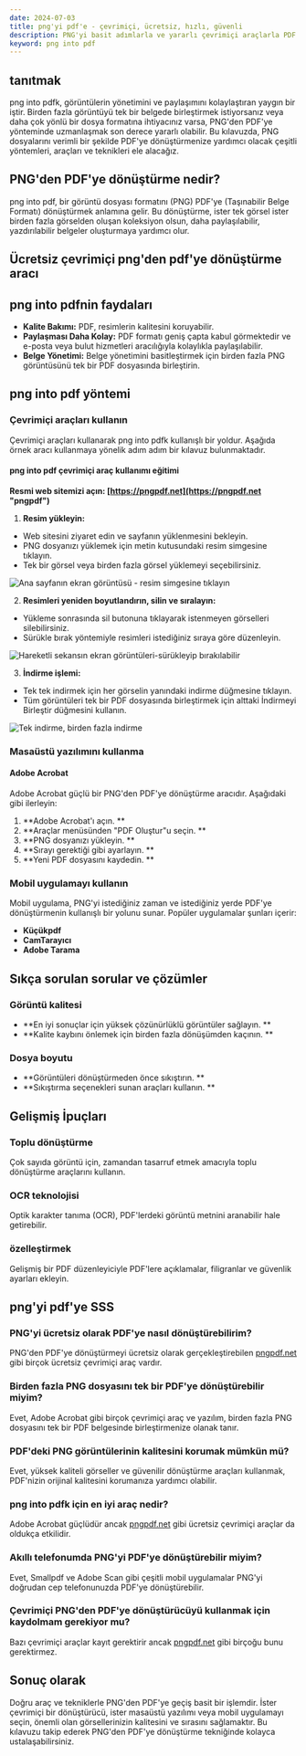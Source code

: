 ```yaml
---
date: 2024-07-03
title: png'yi pdf'e - çevrimiçi, ücretsiz, hızlı, güvenli
description: PNG'yi basit adımlarla ve yararlı çevrimiçi araçlarla PDF'ye nasıl dönüştüreceğinizi öğrenin. Bu kılavuz PNG'den PDF'ye dönüşüm için gerekli tüm bilgileri kapsar.
keyword: png into pdf
---
```


## tanıtmak

png into pdfk, görüntülerin yönetimini ve paylaşımını kolaylaştıran yaygın bir iştir. Birden fazla görüntüyü tek bir belgede birleştirmek istiyorsanız veya daha çok yönlü bir dosya formatına ihtiyacınız varsa, PNG'den PDF'ye yönteminde uzmanlaşmak son derece yararlı olabilir. Bu kılavuzda, PNG dosyalarını verimli bir şekilde PDF'ye dönüştürmenize yardımcı olacak çeşitli yöntemleri, araçları ve teknikleri ele alacağız.

## PNG'den PDF'ye dönüştürme nedir?

png into pdf, bir görüntü dosyası formatını (PNG) PDF'ye (Taşınabilir Belge Formatı) dönüştürmek anlamına gelir. Bu dönüştürme, ister tek görsel ister birden fazla görselden oluşan koleksiyon olsun, daha paylaşılabilir, yazdırılabilir belgeler oluşturmaya yardımcı olur.

## Ücretsiz çevrimiçi png'den pdf'ye dönüştürme aracı
<PngToPdf />

## png into pdfnin faydaları

- **Kalite Bakımı:** PDF, resimlerin kalitesini koruyabilir.
- **Paylaşması Daha Kolay:** PDF formatı geniş çapta kabul görmektedir ve e-posta veya bulut hizmetleri aracılığıyla kolaylıkla paylaşılabilir.
- **Belge Yönetimi:** Belge yönetimini basitleştirmek için birden fazla PNG görüntüsünü tek bir PDF dosyasında birleştirin.

## png into pdf yöntemi

### Çevrimiçi araçları kullanın

Çevrimiçi araçları kullanarak png into pdfk kullanışlı bir yoldur. Aşağıda örnek aracı kullanmaya yönelik adım adım bir kılavuz bulunmaktadır.

#### png into pdf çevrimiçi araç kullanımı eğitimi

**Resmi web sitemizi açın: [https://pngpdf.net](https://pngpdf.net "pngpdf")**

1. **Resim yükleyin:**
 - Web sitesini ziyaret edin ve sayfanın yüklenmesini bekleyin.
 - PNG dosyanızı yüklemek için metin kutusundaki resim simgesine tıklayın.
 - Tek bir görsel veya birden fazla görsel yüklemeyi seçebilirsiniz.

 ![Ana sayfanın ekran görüntüsü - resim simgesine tıklayın](https://cdn-images.pngpdf.net/step1.png "Ana sayfanın ekran görüntüsü - resim simgesine tıklayın")

2. **Resimleri yeniden boyutlandırın, silin ve sıralayın:**
 - Yükleme sonrasında sil butonuna tıklayarak istenmeyen görselleri silebilirsiniz.
 - Sürükle bırak yöntemiyle resimleri istediğiniz sıraya göre düzenleyin.

 ![Hareketli sekansın ekran görüntüleri-sürükleyip bırakılabilir](https://cdn-images.pngpdf.net/step2.png "Hareketli sekansın ekran görüntüleri-sürükleyip bırakılabilir")

3. **İndirme işlemi:**
 - Tek tek indirmek için her görselin yanındaki indirme düğmesine tıklayın.
 - Tüm görüntüleri tek bir PDF dosyasında birleştirmek için alttaki İndirmeyi Birleştir düğmesini kullanın.

 ![Tek indirme, birden fazla indirme](https://cdn-images.pngpdf.net/step3.png "Tek indirme, birden fazla indirme")

### Masaüstü yazılımını kullanma

#### Adobe Acrobat

Adobe Acrobat güçlü bir PNG'den PDF'ye dönüştürme aracıdır. Aşağıdaki gibi ilerleyin:

1. **Adobe Acrobat'ı açın. **
2. **Araçlar menüsünden "PDF Oluştur"u seçin. **
3. **PNG dosyanızı yükleyin. **
4. **Sırayı gerektiği gibi ayarlayın. **
5. **Yeni PDF dosyasını kaydedin. **

### Mobil uygulamayı kullanın

Mobil uygulama, PNG'yi istediğiniz zaman ve istediğiniz yerde PDF'ye dönüştürmenin kullanışlı bir yolunu sunar. Popüler uygulamalar şunları içerir:

- **Küçükpdf**
- **CamTarayıcı**
- **Adobe Tarama**

## Sıkça sorulan sorular ve çözümler

### Görüntü kalitesi

- **En iyi sonuçlar için yüksek çözünürlüklü görüntüler sağlayın. **
- **Kalite kaybını önlemek için birden fazla dönüşümden kaçının. **

### Dosya boyutu

- **Görüntüleri dönüştürmeden önce sıkıştırın. **
- **Sıkıştırma seçenekleri sunan araçları kullanın. **

## Gelişmiş İpuçları

### Toplu dönüştürme

Çok sayıda görüntü için, zamandan tasarruf etmek amacıyla toplu dönüştürme araçlarını kullanın.

### OCR teknolojisi

Optik karakter tanıma (OCR), PDF'lerdeki görüntü metnini aranabilir hale getirebilir.

### özelleştirmek

Gelişmiş bir PDF düzenleyiciyle PDF'lere açıklamalar, filigranlar ve güvenlik ayarları ekleyin.

## png'yi pdf'ye SSS

### PNG'yi ücretsiz olarak PDF'ye nasıl dönüştürebilirim?
PNG'den PDF'ye dönüştürmeyi ücretsiz olarak gerçekleştirebilen [pngpdf.net](https://pngpdf.net) gibi birçok ücretsiz çevrimiçi araç vardır.

### Birden fazla PNG dosyasını tek bir PDF'ye dönüştürebilir miyim?
Evet, Adobe Acrobat gibi birçok çevrimiçi araç ve yazılım, birden fazla PNG dosyasını tek bir PDF belgesinde birleştirmenize olanak tanır.

### PDF'deki PNG görüntülerinin kalitesini korumak mümkün mü?
Evet, yüksek kaliteli görseller ve güvenilir dönüştürme araçları kullanmak, PDF'nizin orijinal kalitesini korumanıza yardımcı olabilir.

### png into pdfk için en iyi araç nedir?
Adobe Acrobat güçlüdür ancak [pngpdf.net](https://pngpdf.net) gibi ücretsiz çevrimiçi araçlar da oldukça etkilidir.

### Akıllı telefonumda PNG'yi PDF'ye dönüştürebilir miyim?
Evet, Smallpdf ve Adobe Scan gibi çeşitli mobil uygulamalar PNG'yi doğrudan cep telefonunuzda PDF'ye dönüştürebilir.

### Çevrimiçi PNG'den PDF'ye dönüştürücüyü kullanmak için kaydolmam gerekiyor mu?
Bazı çevrimiçi araçlar kayıt gerektirir ancak [pngpdf.net](https://pngpdf.net) gibi birçoğu bunu gerektirmez.

## Sonuç olarak

Doğru araç ve tekniklerle PNG'den PDF'ye geçiş basit bir işlemdir. İster çevrimiçi bir dönüştürücü, ister masaüstü yazılımı veya mobil uygulamayı seçin, önemli olan görsellerinizin kalitesini ve sırasını sağlamaktır. Bu kılavuzu takip ederek PNG'den PDF'ye dönüştürme tekniğinde kolayca ustalaşabilirsiniz.